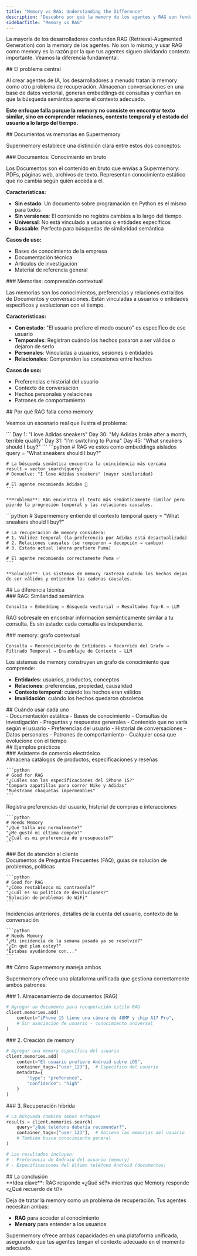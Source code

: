 ```yaml
---
title: "Memory vs RAG: Understanding the Difference"
description: "Descubre por qué la memory de los agentes y RAG son fundamentalmente diferentes y cuándo usar cada enfoque"
sidebarTitle: "Memory vs RAG"
---
```


La mayoría de los desarrolladores confunden RAG (Retrieval-Augmented Generation) con la memory de los agentes. No son lo mismo, y usar RAG como memory es la razón por la que tus agentes siguen olvidando contexto importante. Veamos la diferencia fundamental.

<div id="the-core-problem">
  ## El problema central
</div>

Al crear agentes de IA, los desarrolladores a menudo tratan la memory como otro problema de recuperación. Almacenan conversaciones en una base de datos vectorial, generan embeddings de consultas y confían en que la búsqueda semántica aporte el contexto adecuado.

**Este enfoque falla porque la memory no consiste en encontrar texto similar, sino en comprender relaciones, contexto temporal y el estado del usuario a lo largo del tiempo.**

<div id="documents-vs-memories-in-supermemory">
  ## Documentos vs memorias en Supermemory
</div>

Supermemory establece una distinción clara entre estos dos conceptos:

<div id="documents-raw-knowledge">
  ### Documentos: Conocimiento en bruto
</div>

Los Documentos son el contenido en bruto que envías a Supermemory: PDFs, páginas web, archivos de texto. Representan conocimiento estático que no cambia según quién acceda a él.

**Características:**

- **Sin estado**: Un documento sobre programación en Python es el mismo para todos
- **Sin versiones**: El contenido no registra cambios a lo largo del tiempo
- **Universal**: No está vinculado a usuarios o entidades específicos
- **Buscable**: Perfecto para búsquedas de similaridad semántica

**Casos de uso:**

- Bases de conocimiento de la empresa
- Documentación técnica
- Artículos de investigación
- Material de referencia general

<div id="memories-contextual-understanding">
  ### Memorias: comprensión contextual
</div>

Las memorias son los conocimientos, preferencias y relaciones extraídos de Documentos y conversaciones. Están vinculadas a usuarios o entidades específicos y evolucionan con el tiempo.

**Características:**

- **Con estado**: "El usuario prefiere el modo oscuro" es específico de ese usuario
- **Temporales**: Registran cuándo los hechos pasaron a ser válidos o dejaron de serlo
- **Personales**: Vinculadas a usuarios, sesiones o entidades
- **Relacionales**: Comprenden las conexiones entre hechos

**Casos de uso:**

- Preferencias e historial del usuario
- Contexto de conversación
- Hechos personales y relaciones
- Patrones de comportamiento

<div id="why-rag-fails-as-memory">
  ## Por qué RAG falla como memory
</div>

Veamos un escenario real que ilustra el problema:

<Tabs>
  <Tab title="The Scenario">
    ```
    Day 1: "I love Adidas sneakers"
    Day 30: "My Adidas broke after a month, terrible quality"
    Day 31: "I'm switching to Puma"
    Day 45: "What sneakers should I buy?"
    ```
  </Tab>

  <Tab title="RAG Approach (Wrong)">
    ```python
    # RAG ve estos como embeddings aislados
    query = "What sneakers should I buy?"

    # La búsqueda semántica encuentra la coincidencia más cercana
    result = vector_search(query)
    # Devuelve: "I love Adidas sneakers" (mayor similaridad)

    # El agente recomienda Adidas 🤦
    ```

    **Problema**: RAG encuentra el texto más semánticamente similar pero pierde la progresión temporal y las relaciones causales.
  </Tab>

  <Tab title="Memory Approach (Right)">
    ```python
    # Supermemory entiende el contexto temporal
    query = "What sneakers should I buy?"

    # La recuperación de memory considera:
    # 1. Validez temporal (la preferencia por Adidas está desactualizada)
    # 2. Relaciones causales (se rompieron → decepción → cambio)
    # 3. Estado actual (ahora prefiere Puma)

    # El agente recomienda correctamente Puma ✅
    ```

    **Solución**: Los sistemas de memory rastrean cuándo los hechos dejan de ser válidos y entienden las cadenas causales.
  </Tab>
</Tabs>

<div id="the-technical-difference">
  ## La diferencia técnica
</div>

<div id="rag-semantic-similarity">
  ### RAG: Similaridad semántica
</div>

```
Consulta → Embedding → Búsqueda vectorial → Resultados Top-K → LLM
```

RAG sobresale en encontrar información semánticamente similar a tu consulta. Es sin estado: cada consulta es independiente.


<div id="memory-contextual-graph">
  ### memory: grafo contextual
</div>

```
Consulta → Reconocimiento de Entidades → Recorrido del Grafo → Filtrado Temporal → Ensamblaje de Contexto → LLM
```

Los sistemas de memory construyen un grafo de conocimiento que comprende:

* **Entidades**: usuarios, productos, conceptos
* **Relaciones**: preferencias, propiedad, causalidad
* **Contexto temporal**: cuándo los hechos eran válidos
* **Invalidación**: cuándo los hechos quedaron obsoletos


<div id="when-to-use-each">
  ## Cuándo usar cada uno
</div>

<CardGroup cols={2}>
  <Card title="Use RAG For" icon="search">
    - Documentación estática
    - Bases de conocimiento
    - Consultas de investigación
    - Preguntas y respuestas generales
    - Contenido que no varía según el usuario
  </Card>

  <Card title="Use Memory For" icon="brain">
    - Preferencias del usuario
    - Historial de conversaciones
    - Datos personales
    - Patrones de comportamiento
    - Cualquier cosa que evolucione con el tiempo
  </Card>
</CardGroup>

<div id="real-world-examples">
  ## Ejemplos prácticos
</div>

<div id="e-commerce-assistant">
  ### Asistente de comercio electrónico
</div>

<Tabs>
  <Tab title="RAG Component">
    Almacena catálogos de productos, especificaciones y reseñas

    ```python
    # Good for RAG
    "¿Cuáles son las especificaciones del iPhone 15?"
    "Compara zapatillas para correr Nike y Adidas"
    "Muéstrame chaquetas impermeables"
    ```
  </Tab>

  <Tab title="Memory Component">
    Registra preferencias del usuario, historial de compras e interacciones

    ```python
    # Needs Memory
    "¿Qué talla uso normalmente?"
    "¿Me gustó mi última compra?"
    "¿Cuál es mi preferencia de presupuesto?"
    ```
  </Tab>
</Tabs>

<div id="customer-support-bot">
  ### Bot de atención al cliente
</div>

<Tabs>
  <Tab title="Componente RAG">
    Documentos de Preguntas Frecuentes (FAQ), guías de solución de problemas, políticas

    ```python
    # Good for RAG
    "¿Cómo restablezco mi contraseña?"
    "¿Cuál es su política de devoluciones?"
    "Solución de problemas de WiFi"
    ```
  </Tab>

  <Tab title="Componente de memory">
    Incidencias anteriores, detalles de la cuenta del usuario, contexto de la conversación

    ```python
    # Needs Memory
    "¿Mi incidencia de la semana pasada ya se resolvió?"
    "¿En qué plan estoy?"
    "Estabas ayudándome con..."
    ```
  </Tab>
</Tabs>

<div id="how-supermemory-handles-both">
  ## Cómo Supermemory maneja ambos
</div>

Supermemory ofrece una plataforma unificada que gestiona correctamente ambos patrones:

<div id="1-document-storage-rag">
  ### 1. Almacenamiento de documentos (RAG)
</div>

```python
# Agregar un documento para recuperación estilo RAG
client.memories.add(
    content="iPhone 15 tiene una cámara de 48MP y chip A17 Pro",
    # Sin asociación de usuario - conocimiento universal
)
```


<div id="2-memory-creation">
  ### 2. Creación de memory
</div>

```python
# Agregar una memory específica del usuario
client.memories.add(
    content="El usuario prefiere Android sobre iOS",
    container_tags=["user_123"],  # Específico del usuario
    metadata={
        "type": "preference",
        "confidence": "high"
    }
)
```


<div id="3-hybrid-retrieval">
  ### 3. Recuperación híbrida
</div>

```python
# La búsqueda combina ambos enfoques
results = client.memories.search(
    query="¿Qué teléfono debería recomendar?",
    container_tags=["user_123"],  # Obtiene las memorias del usuario
    # También busca conocimiento general
)

# Los resultados incluyen:
# - Preferencia de Android del usuario (memory)
# - Especificaciones del último teléfono Android (documentos)
```


<div id="the-bottom-line">
  ## La conclusión
</div>

<Note>
**Idea clave**: RAG responde «¿Qué sé?» mientras que Memory responde «¿Qué recuerdo de ti?»
</Note>

Deja de tratar la memory como un problema de recuperación. Tus agentes necesitan ambas:

- **RAG** para acceder al conocimiento
- **Memory** para entender a los usuarios

Supermemory ofrece ambas capacidades en una plataforma unificada, asegurando que tus agentes tengan el contexto adecuado en el momento adecuado.